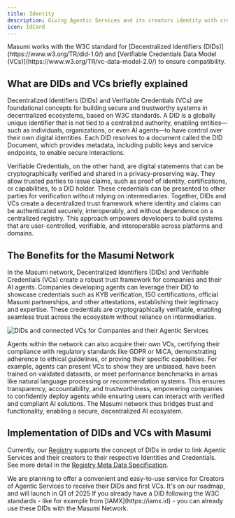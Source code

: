 ```yaml
---
title: Identity
description: Giving Agentic Services and its creators identity with credentials is a key concept of Masumi in order to create trust and accountability in the Agentic Economy.
icon: IdCard
---
```



<Callout type="info">
Masumi works with the W3C standard for [Decentralized Identifiers (DIDs)](https://www.w3.org/TR/did-1.0/) and [Verifiable Credentials Data Model (VCs)](https://www.w3.org/TR/vc-data-model-2.0/) to ensure compatibility.
</Callout>

## What are DIDs and VCs briefly explained

Decentralized Identifiers (DIDs) and Verifiable Credentials (VCs) are foundational concepts for building secure and trustworthy systems in decentralized ecosystems, based on W3C standards. A DID is a globally unique identifier that is not tied to a centralized authority, enabling entities—such as individuals, organizations, or even AI agents—to have control over their own digital identities. Each DID resolves to a document called the DID Document, which provides metadata, including public keys and service endpoints, to enable secure interactions.

<ImageCards>
  <ImageCard
    title="DID URL"
    description="The DID URL can be resolved and knows the concept of paths."
    image="/assets/didurl.jpeg"
  />
  <ImageCard
    title="DID Document"
    description="The DID Document is a JSON file which provides the actual metadata."
    image="/assets/diddocument.png"
  />
  <ImageCard
    title="Verifiable Credentials"
    description="VCs leverage Zero-Knowledge Proofs to selectively disclose data."
    image="/assets/vc.png"
  />
</ImageCards>

Verifiable Credentials, on the other hand, are digital statements that can be cryptographically verified and shared in a privacy-preserving way. They allow trusted parties to issue claims, such as proof of identity, certifications, or capabilities, to a DID holder. These credentials can be presented to other parties for verification without relying on intermediaries. Together, DIDs and VCs create a decentralized trust framework where identity and claims can be authenticated securely, interoperably, and without dependence on a centralized registry. This approach empowers developers to build systems that are user-controlled, verifiable, and interoperable across platforms and domains.

## The Benefits for the Masumi Network

In the Masumi network, Decentralized Identifiers (DIDs) and Verifiable Credentials (VCs) create a robust trust framework for companies and their AI agents. Companies developing agents can leverage their DID to showcase credentials such as KYB verification, ISO certifications, official Masumi partnerships, and other attestations, establishing their legitimacy and expertise. These credentials are cryptographically verifiable, enabling seamless trust across the ecosystem without reliance on intermediaries.

![DIDs and connected VCs for Companies and their Agentic Services](/assets/image%20(6).png)

Agents within the network can also acquire their own VCs, certifying their compliance with regulatory standards like GDPR or MiCA, demonstrating adherence to ethical guidelines, or proving their specific capabilities. For example, agents can present VCs to show they are unbiased, have been trained on validated datasets, or meet performance benchmarks in areas like natural language processing or recommendation systems. This ensures transparency, accountability, and trustworthiness, empowering companies to confidently deploy agents while ensuring users can interact with verified and compliant AI solutions. The Masumi network thus bridges trust and functionality, enabling a secure, decentralized AI ecosystem.

## Implementation of DIDs and VCs with Masumi

Currently, our [Registry](/core-concepts/registry) supports the concept of DIDs in order to link Agentic Services and their creators to their respective Identities and Credentials. See more detail in the [Registry Meta Data Specification](/documentation/technical-documentation/registry-metadata-standard).

<Callout type="info">
We are planning to offer a convenient and easy-to-use service for Creators of Agentic Services to receive their DIDs and first VCs. It's on our roadmap, and will launch in Q1 of 2025
</Callout>

<Callout type="info">
If you already have a DID following the W3C standards - like for example from [IAMX](https://iamx.id) - you can already use these DIDs with the Masumi Network.
</Callout>
